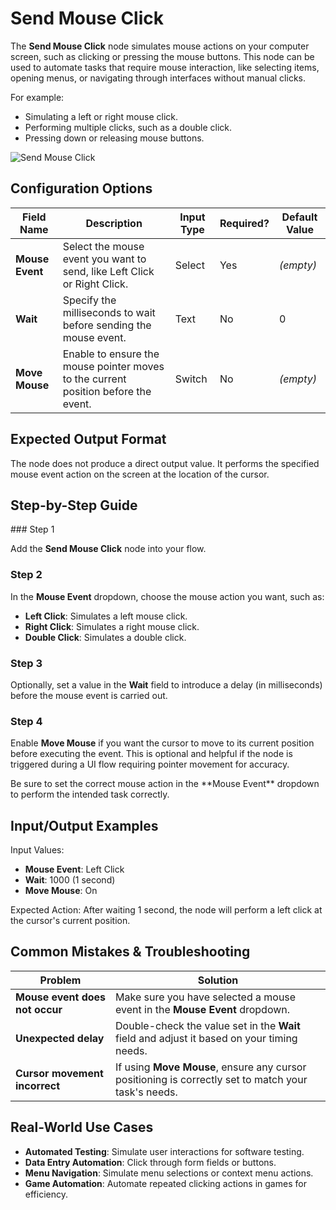 
# Send Mouse Click

The **Send Mouse Click** node simulates mouse actions on your computer screen, such as clicking or pressing the mouse buttons. This node can be used to automate tasks that require mouse interaction, like selecting items, opening menus, or navigating through interfaces without manual clicks.

For example:

- Simulating a left or right mouse click.
- Performing multiple clicks, such as a double click.
- Pressing down or releasing mouse buttons.

![Send Mouse Click](./send-mouse-click.png)

## Configuration Options

| Field Name      | Description                                                                        | Input Type | Required? | Default Value |
| --------------- | ---------------------------------------------------------------------------------- | ---------- | --------- | ------------- |
| **Mouse Event** | Select the mouse event you want to send, like Left Click or Right Click.           | Select     | Yes       | _(empty)_     |
| **Wait**        | Specify the milliseconds to wait before sending the mouse event.                   | Text       | No        | 0             |
| **Move Mouse**  | Enable to ensure the mouse pointer moves to the current position before the event. | Switch     | No        | _(empty)_     |

## Expected Output Format

The node does not produce a direct output value. It performs the specified mouse event action on the screen at the location of the cursor.

## Step-by-Step Guide

<Steps>
### Step 1

Add the **Send Mouse Click** node into your flow.

### Step 2

In the **Mouse Event** dropdown, choose the mouse action you want, such as:

- **Left Click**: Simulates a left mouse click.
- **Right Click**: Simulates a right mouse click.
- **Double Click**: Simulates a double click.

### Step 3

Optionally, set a value in the **Wait** field to introduce a delay (in milliseconds) before the mouse event is carried out.

### Step 4

Enable **Move Mouse** if you want the cursor to move to its current position before executing the event. This is optional and helpful if the node is triggered during a UI flow requiring pointer movement for accuracy.

</Steps>

<Callout type="info" title="Reminder">
  Be sure to set the correct mouse action in the **Mouse Event** dropdown to
  perform the intended task correctly.
</Callout>

## Input/Output Examples

Input Values:

- **Mouse Event**: Left Click
- **Wait**: 1000 (1 second)
- **Move Mouse**: On

Expected Action: After waiting 1 second, the node will perform a left click at the cursor's current position.

## Common Mistakes & Troubleshooting

| Problem                        | Solution                                                                                            |
| ------------------------------ | --------------------------------------------------------------------------------------------------- |
| **Mouse event does not occur** | Make sure you have selected a mouse event in the **Mouse Event** dropdown.                          |
| **Unexpected delay**           | Double-check the value set in the **Wait** field and adjust it based on your timing needs.          |
| **Cursor movement incorrect**  | If using **Move Mouse**, ensure any cursor positioning is correctly set to match your task's needs. |

## Real-World Use Cases

- **Automated Testing**: Simulate user interactions for software testing.
- **Data Entry Automation**: Click through form fields or buttons.
- **Menu Navigation**: Simulate menu selections or context menu actions.
- **Game Automation**: Automate repeated clicking actions in games for efficiency.
